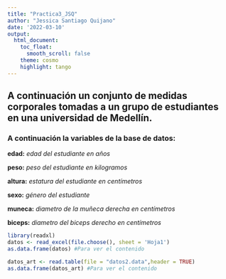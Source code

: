 ```yaml
---
title: "Practica3_JSQ"
author: "Jessica Santiago Quijano"
date: '2022-03-10'
output: 
  html_document:
    toc_float:
      smooth_scroll: false
    theme: cosmo
    highlight: tango
---
```


## **A continuación un conjunto de medidas corporales tomadas a un grupo de estudiantes en una universidad de Medellín.**

### **A continuación la variables de la base de datos:**

**edad:** *edad del estudiante en años*

**peso:** *peso del estudiante en kilogramos*

**altura:** *estatura del estudiante en centímetros*

**sexo:** *género del estudiante*

**muneca:** *diametro de la muñeca derecha en centímetros*

**biceps:** *diametro del biceps derecho en centímetros*

```r
library(readxl)
datos <- read_excel(file.choose(), sheet = 'Hoja1')
as.data.frame(datos) #Para ver el contenido
```

```r
datos_art <- read.table(file = "datos2.data",header = TRUE)
as.data.frame(datos_art) #Para ver el contenido
```

